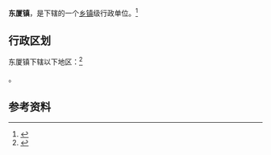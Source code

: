 {{中国乡级行政区|35/06/22/102/000}}

'''东厦镇'''，是{{PRC admin/fullname|35/06/22/102/000|3}}下辖的一个[[乡镇|乡镇]]级行政单位。<ref>{{PRC admin/ref sgc|{{PRC admin/parent|35/06/22/102/000}}}}</ref>

== 行政区划 ==

东厦镇下辖以下地区：<ref>{{PRC admin/ref sgc|35/06/22/102/000}}</ref>

{{PRC admin/children|35/06/22/102/000}}。

== 参考资料 ==

{{reflist}}

{{行政区划小作品}}
{{PRC admin/navcat|35/06/22/102/000}}